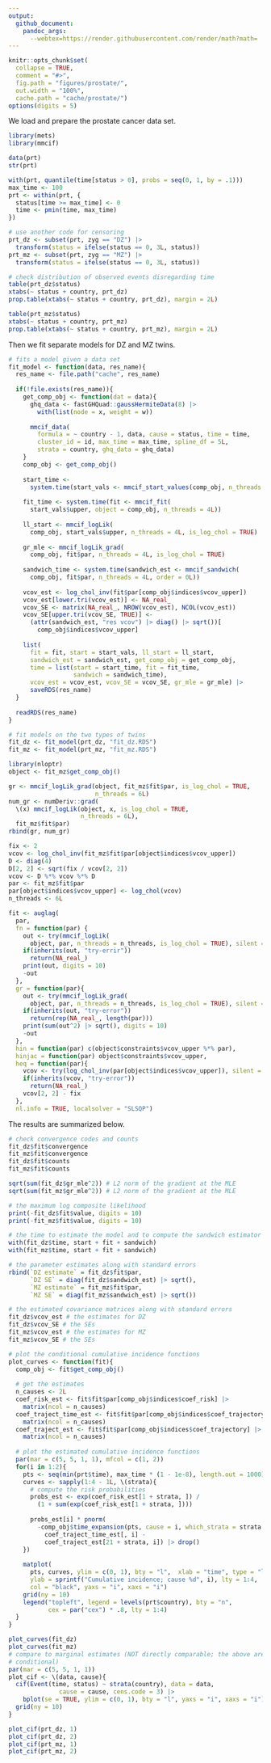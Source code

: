 ```yaml
---
output:
  github_document:
    pandoc_args:
      --webtex=https://render.githubusercontent.com/render/math?math=
---
```


```r
knitr::opts_chunk$set(
  collapse = TRUE,
  comment = "#>",
  fig.path = "figures/prostate/",
  out.width = "100%",
  cache.path = "cache/prostate/")
options(digits = 5)
```

We load and prepare the prostate cancer data set.

```r
library(mets)
library(mmcif)

data(prt)
str(prt)

with(prt, quantile(time[status > 0], probs = seq(0, 1, by = .1)))
max_time <- 100
prt <- within(prt, {
  status[time >= max_time] <- 0
  time <- pmin(time, max_time)
})

# use another code for censoring
prt_dz <- subset(prt, zyg == "DZ") |> 
  transform(status = ifelse(status == 0, 3L, status))
prt_mz <- subset(prt, zyg == "MZ") |> 
  transform(status = ifelse(status == 0, 3L, status))

# check distribution of observed events disregarding time
table(prt_dz$status)
xtabs(~ status + country, prt_dz)
prop.table(xtabs(~ status + country, prt_dz), margin = 2L)

table(prt_mz$status)
xtabs(~ status + country, prt_mz)
prop.table(xtabs(~ status + country, prt_mz), margin = 2L)
```

Then we fit separate models for DZ and MZ twins.

```r
# fits a model given a data set
fit_model <- function(data, res_name){
  res_name <- file.path("cache", res_name)
  
  if(!file.exists(res_name)){
    get_comp_obj <- function(dat = data){
      ghq_data <- fastGHQuad::gaussHermiteData(8) |> 
        with(list(node = x, weight = w))
      
      mmcif_data(
        formula = ~ country - 1, data, cause = status, time = time, 
        cluster_id = id, max_time = max_time, spline_df = 5L, 
        strata = country, ghq_data = ghq_data)
    }
    comp_obj <- get_comp_obj()
    
    start_time <- 
      system.time(start_vals <- mmcif_start_values(comp_obj, n_threads = 4L))
    
    fit_time <- system.time(fit <- mmcif_fit(
      start_vals$upper, object = comp_obj, n_threads = 4L))
    
    ll_start <- mmcif_logLik(
      comp_obj, start_vals$upper, n_threads = 4L, is_log_chol = TRUE)
    
    gr_mle <- mmcif_logLik_grad(
      comp_obj, fit$par, n_threads = 4L, is_log_chol = TRUE)
    
    sandwich_time <- system.time(sandwich_est <- mmcif_sandwich(
      comp_obj, fit$par, n_threads = 4L, order = 0L))
    
    vcov_est <- log_chol_inv(fit$par[comp_obj$indices$vcov_upper])
    vcov_est[lower.tri(vcov_est)] <- NA_real_
    vcov_SE <- matrix(NA_real_, NROW(vcov_est), NCOL(vcov_est))
    vcov_SE[upper.tri(vcov_SE, TRUE)] <- 
      (attr(sandwich_est, "res vcov") |> diag() |> sqrt())[
        comp_obj$indices$vcov_upper]
    
    list(
      fit = fit, start = start_vals, ll_start = ll_start, 
      sandwich_est = sandwich_est, get_comp_obj = get_comp_obj, 
      time = list(start = start_time, fit = fit_time, 
                  sandwich = sandwich_time), 
      vcov_est = vcov_est, vcov_SE = vcov_SE, gr_mle = gr_mle) |> 
      saveRDS(res_name)
  }
  
  readRDS(res_name)
}

# fit models on the two types of twins
fit_dz <- fit_model(prt_dz, "fit_dz.RDS")
fit_mz <- fit_model(prt_mz, "fit_mz.RDS")
```

```r
library(nloptr)
object <- fit_mz$get_comp_obj()

gr <- mmcif_logLik_grad(object, fit_mz$fit$par, is_log_chol = TRUE, 
                        n_threads = 6L)
num_gr <- numDeriv::grad(
  \(x) mmcif_logLik(object, x, is_log_chol = TRUE, 
                    n_threads = 6L),
  fit_mz$fit$par)
rbind(gr, num_gr)

fix <- 2
vcov <- log_chol_inv(fit_mz$fit$par[object$indices$vcov_upper])
D <- diag(4)
D[2, 2] <- sqrt(fix / vcov[2, 2])
vcov <- D %*% vcov %*% D
par <- fit_mz$fit$par
par[object$indices$vcov_upper] <- log_chol(vcov)
n_threads <- 6L

fit <- auglag(
  par, 
  fn = function(par) {
    out <- try(mmcif_logLik(
      object, par, n_threads = n_threads, is_log_chol = TRUE), silent = TRUE)
    if(inherits(out, "try-errir"))
      return(NA_real_)
    print(out, digits = 10)
    -out
  },
  gr = function(par){
    out <- try(mmcif_logLik_grad(
      object, par, n_threads = n_threads, is_log_chol = TRUE), silent = TRUE)
    if(inherits(out, "try-error"))
      return(rep(NA_real_, length(par)))
    print(sum(out^2) |> sqrt(), digits = 10)
    -out
  },
  hin = function(par) c(object$constraints$vcov_upper %*% par),
  hinjac = function(par) object$constraints$vcov_upper,
  heq = function(par){
    vcov <- try(log_chol_inv(par[object$indices$vcov_upper]), silent = TRUE)
    if(inherits(vcov, "try-error"))
      return(NA_real_)
    vcov[2, 2] - fix
  }, 
  nl.info = TRUE, localsolver = "SLSQP")
```

The results are summarized below.


```r
# check convergence codes and counts
fit_dz$fit$convergence
fit_mz$fit$convergence
fit_dz$fit$counts
fit_mz$fit$counts

sqrt(sum(fit_dz$gr_mle^2)) # L2 norm of the gradient at the MLE
sqrt(sum(fit_mz$gr_mle^2)) # L2 norm of the gradient at the MLE

# the maximum log composite likelihood
print(-fit_dz$fit$value, digits = 10)
print(-fit_mz$fit$value, digits = 10)

# the time to estimate the model and to compute the sandwich estimator
with(fit_dz$time, start + fit + sandwich)
with(fit_mz$time, start + fit + sandwich)

# the parameter estimates along with standard errors
rbind(`DZ estimate` = fit_dz$fit$par,
      `DZ SE` = diag(fit_dz$sandwich_est) |> sqrt(),
      `MZ estimate` = fit_mz$fit$par,
      `MZ SE` = diag(fit_mz$sandwich_est) |> sqrt())

# the estimated covariance matrices along with standard errors
fit_dz$vcov_est # the estimates for DZ
fit_dz$vcov_SE # the SEs
fit_mz$vcov_est # the estimates for MZ
fit_mz$vcov_SE # the SEs
```

```r
# plot the conditional cumulative incidence functions
plot_curves <- function(fit){
  comp_obj <- fit$get_comp_obj()
  
  # get the estimates
  n_causes <- 2L
  coef_risk_est <- fit$fit$par[comp_obj$indices$coef_risk] |> 
    matrix(ncol = n_causes)
  coef_traject_time_est <- fit$fit$par[comp_obj$indices$coef_trajectory_time] |> 
    matrix(ncol = n_causes)
  coef_traject_est <- fit$fit$par[comp_obj$indices$coef_trajectory] |> 
    matrix(ncol = n_causes)
  
  # plot the estimated cumulative incidence functions
  par(mar = c(5, 5, 1, 1), mfcol = c(1, 2))
  for(i in 1:2){
    pts <- seq(min(prt$time), max_time * (1 - 1e-8), length.out = 1000)
    curves <- sapply(1:4 - 1L, \(strata){
      # compute the risk probabilities  
      probs_est <- exp(coef_risk_est[1 + strata, ]) / 
        (1 + sum(exp(coef_risk_est[1 + strata, ])))
      
      probs_est[i] * pnorm(
        -comp_obj$time_expansion(pts, cause = i, which_strata = strata + 1L) %*% 
          coef_traject_time_est[, i] - 
          coef_traject_est[21 + strata, i]) |> drop()
    })
    
    matplot(
      pts, curves, ylim = c(0, 1), bty = "l",  xlab = "time", type = "l",
      ylab = sprintf("Cumulative incidence; cause %d", i), lty = 1:4, 
      col = "black", yaxs = "i", xaxs = "i")
    grid(ny = 10)
    legend("topleft", legend = levels(prt$country), bty = "n", 
           cex = par("cex") * .8, lty = 1:4)
  }
}

plot_curves(fit_dz)
plot_curves(fit_mz)
# compare to marginal estimates (NOT directly comparable; the above are 
# conditional)
par(mar = c(5, 5, 1, 1))
plot_cif <- \(data, cause){
  cif(Event(time, status) ~ strata(country), data = data,
              cause = cause, cens.code = 3) |>
    bplot(se = TRUE, ylim = c(0, 1), bty = "l", yaxs = "i", xaxs = "i")
  grid(ny = 10)
}

plot_cif(prt_dz, 1)
plot_cif(prt_dz, 2)
plot_cif(prt_mz, 1)
plot_cif(prt_mz, 2)
```
